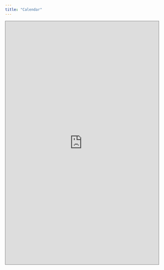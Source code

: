 ```yaml
---
title: "Calendar"
---
```


<div class="calendar">
<iframe src="https://calendar.google.com/calendar/embed?height=800&wkst=1&bgcolor=%2379a4d7&ctz=America%2FLos_Angeles&src=dWNzYmRzY29sbGFiQGdtYWlsLmNvbQ&src=YWRkcmVzc2Jvb2sjY29udGFjdHNAZ3JvdXAudi5jYWxlbmRhci5nb29nbGUuY29t&src=NmMwZDg2ZmQ3OGYxNjNiMzliNDRkM2JiNDBmNjY4YmEyODJhMzA2NjI5ZjBhZWU0MmM3MDU1OGFhZjFiZWQzY0Bncm91cC5jYWxlbmRhci5nb29nbGUuY29t&src=NTUzYzVhYWMxY2QyZjc0ZTQzOWQ3YWZiNDA4ZWY4NjczMDIyOTRlZTQwNTQwYjQwYWFiOWEyODBhZTcyODk4OUBncm91cC5jYWxlbmRhci5nb29nbGUuY29t&src=NjdiYWNjNDk4MmQzMWM2Nzk2YTdhZGVmNzE1YjRhNmZhOTUzMTgxNTE0NDNmM2JhOTc5YmMxYmIzYTc5NGRjMkBncm91cC5jYWxlbmRhci5nb29nbGUuY29t&src=ZW4udXNhI2hvbGlkYXlAZ3JvdXAudi5jYWxlbmRhci5nb29nbGUuY29t&color=%2328a0cc&color=%2333B679&color=%2328a0cc&color=%23cc624d&color=%2316ab13&color=%230B8043" style="border:solid 1px #777" width="100%" height="800" frameborder="0" scrolling="no"></iframe>
</div>